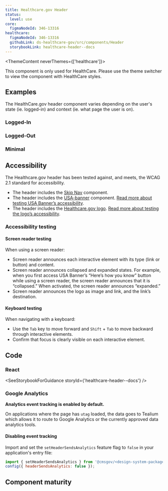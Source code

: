 ```yaml
---
title: Healthcare.gov Header
status:
  level: use
core:
  figmaNodeId: 346-13316
healthcare:
  figmaNodeId: 346-13316
  githubLink: ds-healthcare-gov/src/components/Header
  storybookLink: healthcare-header--docs
---
```



<ThemeContent neverThemes={['healthcare']}>
  <Alert variation="error">
    <p class="ds-c-alert__text">
      This component is only used for HealthCare. Please use the theme switcher to view the
      component with HealthCare styles.
    </p>
  </Alert>
</ThemeContent>

## Examples

The HealthCare.gov header component varies depending on the user's state (ie. logged-in) and context (ie. what page the user is on).

### Logged-In

<StorybookExample componentName="loggedin-header" storyId="healthcare-header--logged-in-header" />

### Logged-Out

<StorybookExample componentName="loggedout-header" storyId="healthcare-header--logged-out-header" />

### Minimal

<StorybookExample componentName="minimal-header" storyId="healthcare-header--minimal-header" />

## Accessibility

The Healthcare.gov header has been tested against, and meets, the WCAG 2.1 standard for
accessibility.

- The header includes the [Skip Nav](/components/skip-nav/?theme=healthcare) component.
- The header includes the [USA-banner](/components/usa-banner/?theme=healthcare) component. [Read more about testing USA Banner’s accessibility](/components/usa-banner/#accessibility-testing).
- The header includes the [Healthcare.gov logo](/components/logos/healthcare-logo/?theme=healthcare). [Read more about testing the logo’s
accessibility](/components/logos/healthcare-logo/?theme=healthcare).

### Accessibility testing

#### Screen reader testing

When using a screen reader:
- Screen reader announces each interactive element with its type (link or button)
and content.
- Screen reader announces collapsed and expanded states. For example, when
you first access USA Banner’s “Here’s how you know” button while using a
screen reader, the screen reader announces that it is “collapsed.” When
activated, the screen reader announces “expanded.”
- Screen reader announces the logo as image and link, and the link’s destination.

#### Keyboard testing

When navigating with a keyboard:
- Use the `Tab` key to move forward and `Shift` + `Tab` to move backward
through interactive elements.
- Confirm that focus is clearly visible on each interactive element.

## Code

### React

<SeeStorybookForGuidance storyId={'healthcare-header--docs'} />

### Google Analytics

**Analytics event tracking is enabled by default.**

On applications where the page has `utag` loaded, the data goes to Tealium which allows it to route to Google Analytics or the currently approved data analytics tools.

#### Disabling event tracking

Import and set the `setHeaderSendsAnalytics` feature flag to `false` in your application's entry file:

```js
import { setHeaderSendsAnalytics } from '@cmsgov/<design-system-package>';
config({ headerSendsAnalytics: false });
```

## Component maturity

<MaturityChecklist
  a11yStandards={true}
  color={true}
  forcedColors={false}
  screenReaders={true}
  keyboardNavigable={true}
  storybook={true}
  responsive={true}
  spanish={true}
  completeUiKit={false}
  responsiveUiKit={false}
  tokensInCode={true}
  tokensInSketch={true}
/>
